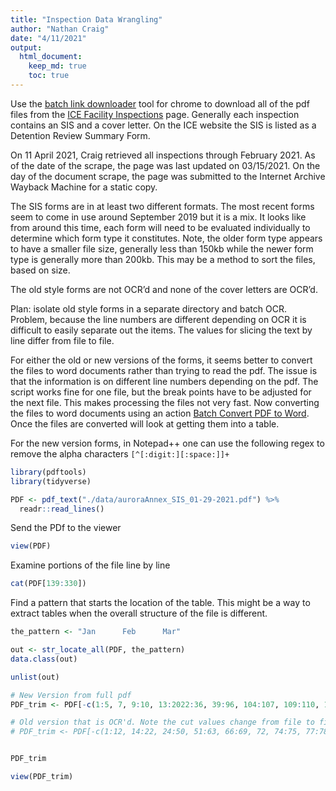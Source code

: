 ```yaml
---
title: "Inspection Data Wrangling"
author: "Nathan Craig"
date: "4/11/2021"
output: 
  html_document:
    keep_md: true
    toc: true
---
```

Use the [batch link downloader](https://chrome.google.com/webstore/detail/batch-link-downloader/aiahkbnnpafepcgnhhecilboebmmolnn/) tool for chrome to download all of the pdf files from the [ICE Facility Inspections](https://www.ice.gov/detain/facility-inspections) page. Generally each inspection contains an SIS and a cover letter. On the ICE website the SIS is listed as a Detention Review Summary Form.

On 11 April 2021, Craig retrieved all inspections through February 2021. As of the date of the scrape, the page was last updated on 03/15/2021. On the day of the document scrape, the page was submitted to the Internet Archive Wayback Machine for a static copy.


The SIS forms are in at least two different formats. The most recent forms seem to come in use around September 2019 but it is a mix. It looks like from around this time, each form will need to be evaluated individually to determine which form type it constitutes. Note, the older form type appears to have a smaller file size, generally less than 150kb while the newer form type is generally more than 200kb. This may be a method to sort the files, based on size.

The old style forms are not OCR'd and none of the cover letters are OCR'd.

Plan: isolate old style forms in a separate directory and batch OCR. Problem, because the line numbers are different depending on OCR it is difficult to easily separate out the items. The values for slicing the text by line differ from file to file.


For either the old or new versions of the forms, it seems better to convert the files to word documents rather than trying to read the pdf. The issue is that the information is on different line numbers depending on the pdf. The script works fine for one file, but the break points have to be adjusted for the next file. This makes processing the files not very fast. Now converting the files to word documents using an action [Batch Convert PDF to Word](https://community.adobe.com/t5/acrobat/batch-convert-pdf-to-word/m-p/4527671). Once the files are converted will look at getting them into a table.

For the new version forms, in Notepad++ one can use the following regex to remove the alpha characters `[^[:digit:][:space:]]+`

```r
library(pdftools)
library(tidyverse)
```



```r
PDF <- pdf_text("./data/auroraAnnex_SIS_01-29-2021.pdf") %>% 
  readr::read_lines()
```

Send the PDf to the viewer
```r
view(PDF)
```


Examine portions of the file line by line
```r
cat(PDF[139:330])
```

Find a pattern that starts the location of the table. This might be a way to extract tables when the overall structure of the file is different.
```r
the_pattern <- "Jan      Feb      Mar"


```

```r
out <- str_locate_all(PDF, the_pattern)
data.class(out)
```

```r
unlist(out)
```





```r
# New Version from full pdf
PDF_trim <- PDF[-c(1:5, 7, 9:10, 13:2022:36, 39:96, 104:107, 109:110, 112:113, 115:116,118, 119)]

# Old version that is OCR'd. Note the cut values change from file to file.
# PDF_trim <- PDF[-c(1:12, 14:22, 24:50, 51:63, 66:69, 72, 74:75, 77:78, 80, 82:83, 85:87, 89, 91:92, 94, 96, 98:102, 104, 106:107)]


PDF_trim
```
```r
view(PDF_trim)
```




